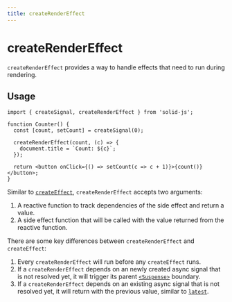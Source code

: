 ```yaml
---
title: createRenderEffect
---
```


# createRenderEffect

`createRenderEffect` provides a way to handle effects that need to run during rendering.

## Usage

```tsx
import { createSignal, createRenderEffect } from 'solid-js';

function Counter() {
  const [count, setCount] = createSignal(0);
  
  createRenderEffect(count, (c) => {
    document.title = `Count: ${c}`;
  });
  
  return <button onClick={() => setCount(c => c + 1)}>{count()}</button>;
}
```

Similar to [`createEffect`](/reactivity/createEffect), `createRenderEffect` accepts two arguments:

1. A reactive function to track dependencies of the side effect and return a value.
2. A side effect function that will be called with the value returned from the reactive function.

There are some key differences between `createRenderEffect` and `createEffect`:

1. Every `createRenderEffect` will run before any `createEffect` runs.
2. If a `createRenderEffect` depends on an newly created async signal that is not resolved yet, it will trigger its parent [`<Suspense>`](/rendering/suspense) boundary.
3. If a `createRenderEffect` depends on an existing async signal that is not resolved yet, it will return with the previous value, similar to [`latest`](/reactivity/utilities#latest).

